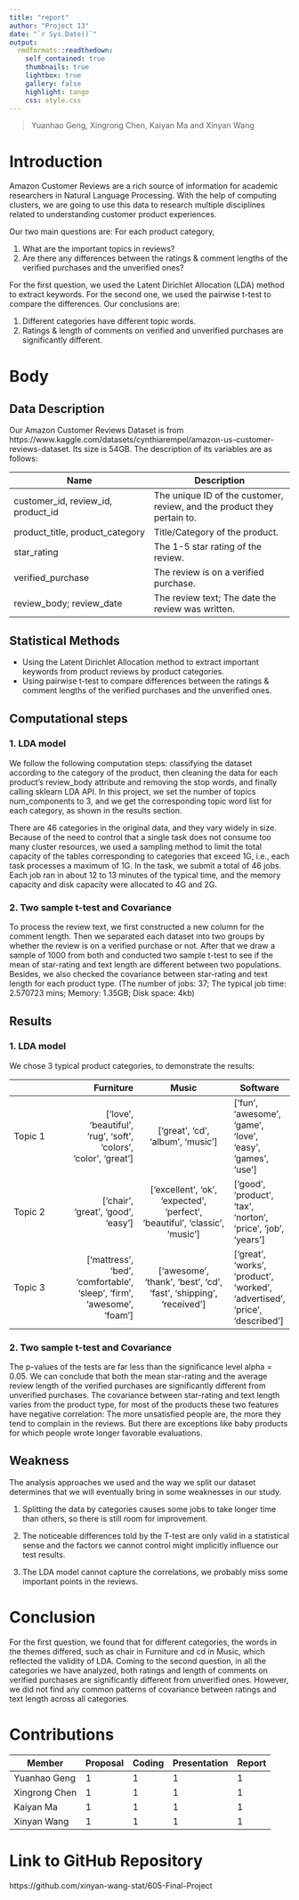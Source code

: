 ---
title: "report"
author: "Project 13"
date: "`r Sys.Date()`"
output: 
  rmdformats::readthedown:
    self_contained: true
    thumbnails: true
    lightbox: true
    gallery: false
    highlight: tango
    css: style.css
---

> Yuanhao Geng, Xingrong Chen, Kaiyan Ma and Xinyan Wang

# Introduction

Amazon Customer Reviews are a rich source of information for academic researchers in Natural Language Processing. With the help of computing clusters, we are going to use this data to research multiple disciplines related to understanding customer product experiences.

Our two main questions are: 
For each product category,

1.  What are the important topics in reviews?
2.  Are there any differences between the ratings & comment lengths of the verified purchases and the unverified ones? 

For the first question, we used the Latent Dirichlet Allocation (LDA) method to extract keywords. For the second one, we used the pairwise t-test to compare the differences. Our conclusions are:

1. Different categories have different topic words.
2. Ratings & length of comments on verified and unverified purchases are significantly different. 


# Body

## Data Description

Our Amazon Customer Reviews Dataset is from https://www.kaggle.com/datasets/cynthiarempel/amazon-us-customer-reviews-dataset. Its size is 54GB. The description of its variables are as follows:

| Name | Description | 
|  --  | -- |  
| customer_id, review_id, product_id | The unique ID of the customer, review, and the product they pertain to. | 
| product_title, product_category | Title/Category of the product. | 
| star_rating | The 1-5 star rating of the review. | 
| verified_purchase | The review is on a verified purchase.|
| review_body; review_date | The review text; The date the review was written. | 

## Statistical Methods
* Using the Latent Dirichlet Allocation method to extract important keywords from product reviews by product categories.
* Using pairwise t-test to compare differences between the ratings & comment lengths of the verified purchases and the unverified ones. 


## Computational steps	
### 1. LDA model

We follow the following computation steps: classifying the dataset according to the category of the product, then cleaning the data for each product's review_body attribute and removing the stop words, and finally calling sklearn LDA API. In this project, we set the number of topics num_components to 3, and we get the corresponding topic word list for each category, as shown in the results section. 

There are 46 categories in the original data, and they vary widely in size. Because of the need to control that a single task does not consume too many cluster resources, we used a sampling method to limit the total capacity of the tables corresponding to categories that exceed 1G, i.e., each task processes a maximum of 1G. In the task, we submit a total of 46 jobs. Each job ran in about 12 to 13 minutes of the typical time, and the memory capacity and disk capacity were allocated to 4G and 2G.

### 2. Two sample t-test and Covariance

To process the review text, we first constructed a new column for the comment length. Then we separated each dataset into two groups by whether the review is on a verified purchase or not. After that we draw a sample of 1000 from both and conducted two sample t-test to see if the mean of star-rating and text length are different between two populations. Besides, we also checked the covariance between star-rating and text length for each product type. (The number of jobs: 37; The typical job time: 2.570723 mins; Memory: 1.35GB; Disk space: 4kb)


## Results

### 1. LDA model

We chose 3 typical product categories, to demonstrate the results:

|  |  Furniture |   Music  | Software  |
| :- | -: | :-: | - |
| Topic 1 | ['love', 'beautiful', 'rug', 'soft', 'colors', 'color', 'great'] |              ['great', 'cd', 'album', 'music']               | ['fun', 'awesome', 'game', 'love', 'easy', 'games', 'use']   |
| Topic 2 |                           ['chair', 'great', 'good', 'easy'] | ['excellent', 'ok', 'expected', 'perfect', 'beautiful', 'classic', 'music'] | ['good', 'product', 'tax', 'norton', 'price', 'job', 'years'] |
| Topic 3 | ['mattress', 'bed', 'comfortable', 'sleep', 'firm', 'awesome', 'foam'] | ['awesome', 'thank', 'best', 'cd', 'fast', 'shipping', 'received'] | ['great', 'works', 'product', 'worked', 'advertised', 'price', 'described'] |


### 2. Two sample t-test and Covariance

The p-values of the tests are far less than the significance level alpha = 0.05. We can conclude that both the mean star-rating and the average review length of the verified purchases are significantly different from unverified purchases. The covariance between star-rating and text length varies from the product type, for most of the products these two features have negative correlation: The more unsatisfied people are, the more they tend to complain in the reviews. But there are exceptions like baby products for which people wrote longer favorable evaluations.



## Weakness

The analysis approaches we used and the way we split our dataset determines that we will eventually bring in some weaknesses in our study.

1. Splitting the data by categories causes some jobs to take longer time than others, so there is still room for improvement.

2. The noticeable differences told by the T-test are only valid in a statistical sense and the factors we cannot control might implicitly influence our test results.

3. The LDA model cannot capture the correlations, we probably miss some important points in the reviews.

# Conclusion

For the first question, we found that for different categories, the words in the themes differed, such as chair in Furniture and cd in Music, which reflected the validity of LDA. Coming to the second question, in all the categories we have analyzed, both ratings and length of comments on verified purchases are significantly different from unverified ones. However, we did not find any common patterns of covariance between ratings and text length across all categories.


# Contributions

| Member | Proposal | Coding | Presentation | Report |
|  -  | - |  -  | -  | -|
| Yuanhao Geng | 1 | 1 | 1 | 1 |
| Xingrong Chen | 1 | 1 | 1 | 1 |
| Kaiyan Ma | 1 | 1 | 1 | 1 |
| Xinyan Wang | 1 | 1 | 1 | 1 |


# Link to GitHub Repository

https://github.com/xinyan-wang-stat/605-Final-Project
